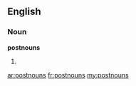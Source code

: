 ==English==

===Noun===
'''postnouns'''

# {{plural of|postnoun}}

[[ar:postnouns]]
[[fr:postnouns]]
[[my:postnouns]]
